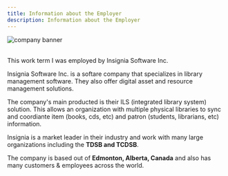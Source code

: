 ```yaml
---
title: Information about the Employer
description: Information about the Employer
---
```


![company banner](../../..//assets/insignia.png)

<br />
This work term I was employed by Insignia Software Inc.

Insignia Software Inc. is a softare company that specializes in library management software. They also offer digital asset and resource management solutions.

The company's main producted is their ILS (integrated library system) solution. This allows an organization with multiple physical libraries to sync and coordiante item (books, cds, etc) and patron (students, librarians, etc) information.

Insignia is a market leader in their industry and work with many large organizations including the **TDSB and TCDSB**.

The company is based out of **Edmonton, Alberta, Canada** and also has many customers & employees across the world.
